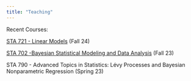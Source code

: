 ```yaml
---
title: "Teaching"
---
```


Recent Courses:

[STA 721 - Linear Models](https://sta721-F24.github.io/website/) (Fall 24)

[STA 702 -Bayesian Statistical Modeling and Data Analysis ](https://sta702-F23.github.io/website/) (Fall 23)

STA 790 - Advanced Topics in Statistics: Lévy Processes and Bayesian Nonparametric Regression  (Spring 23)